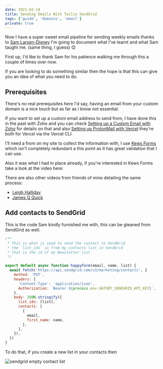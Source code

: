 ```yaml
---
date: 2021-02-14
title: Sending Emails With Twilio SendGrid
tags: ['guide', 'domains', 'email']
private: true
---
```


Now I have a super sweet email pipeline for sending weekly emails
thanks to [Sam Larsen-Disney] I'm going to document what I've learnt
and what Sam taught me. (same thing, I guess) 😊

First up, I'd like to thank Sam for his patience walking me through
this a couple of times over now.

If you are looking to do something similar then the hope is that this
can give you an idea of what you need to do.

## Prerequisites

There's no real prerequisites here I'd say, having an email from your
custom domain is a nice touch but as far as I know not essential.

If you want to set up a custom email address to send from, I have done
this in the past with Zoho and you can check [Setting up a Custom
Email with Zoho] for details on that and also [Setting up ProtonMail
with Vercel] they're both for Vercel via the Vercel CLI.

I'll need a from on my site to collect the information with, I use
[Kews Forms] which isn't completely redundant a this point as it has
great validation that I can use.

Also it was what I had in place already, if you're interested in Kews
Forms take a look at the video here:

<YouTube youTubeId="ZSFn1lnlAZw" />

There are also other videos from friends of mine detailing the same
process:

- [Leigh Halliday]
- [James Q Quick]

## Add contacts to SendGrid

This is the code Sam kindly furnished me with, this can be gleaned
from SendGrid as well.

```js
/**
 * This is what is used to send the contact to SendGrid
 * the `list_ids` is from my contacts list in SendGrid
 * that is the id of my Newsletter list
 */

export default async function happyForm(email, name, list) {
  await fetch('https://api.sendgrid.com/v3/marketing/contacts', {
    method: 'PUT',
    headers: {
      'Content-Type': 'application/json',
      Authorization: `Bearer ${process.env.GATSBY_SENDGRID_API_KEY}`,
    },
    body: JSON.stringify({
      list_ids: [list],
      contacts: [
        {
          email,
          first_name: name,
        },
      ],
    }),
  })
}
```

To do that, if you create a new list in your contacts then

![sendgrid empty contact list]

[setting up a custom email with zoho]:
  https://scottspence.com/2020/04/25/custom-email-domain-with-now/
[sam larsen-disney]: https://twitter.com/SamLarsenDisney
[newsletter]: https://scottspence.com/newsletter
[leigh halliday]: https://www.youtube.com/watch?v=gK7KKswOnOQ
[james q quick]: https://www.youtube.com/watch?v=7HVM3HPhlTw
[kews forms]: https://kwes.io/
[setting up protonmail with vercel]:
  https://scottspence.com/2021/02/26/setting-up-proton-mail-with-vercel/
[sendgrid empty contact list]: ./sendgrid-empty-contact-list.png
